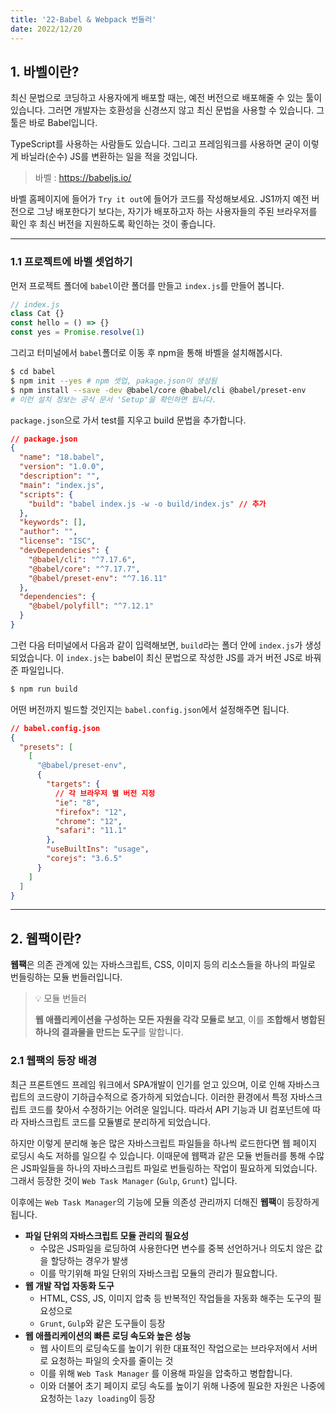 ```yaml
---
title: '22-Babel & Webpack 번들러'
date: 2022/12/20
---
```


## 1. 바벨이란?

최신 문법으로 코딩하고 사용자에게 배포할 때는, 예전 버전으로 배포해줄 수 있는 툴이 있습니다.
그러면 개발자는 호환성을 신경쓰지 않고 최신 문법을 사용할 수 있습니다. 그 툴은 바로 Babel입니다.

TypeScript를 사용하는 사람들도 있습니다.
그리고 프레임워크를 사용하면 굳이 이렇게 바닐라(순수) JS를 변환하는 일을 적을 것입니다.

> 바벨 : https://babeljs.io/

바벨 홈페이지에 들어가 `Try it out`에 들어가 코드를 작성해보세요.
JS1까지 예전 버전으로 그냥 배포한다기 보다는,
자기가 배포하고자 하는 사용자들의 주된 브라우저를 확인 후 최신 버전을 지원하도록 확인하는 것이 좋습니다.

---

### 1.1 프로젝트에 바벨 셋업하기

먼저 프로젝트 폴더에 `babel`이란 폴더를 만들고 `index.js`를 만들어 봅니다.

```javascript
// index.js
class Cat {}
const hello = () => {}
const yes = Promise.resolve(1)
```

그리고 터미널에서 `babel`폴더로 이동 후 npm을 통해 바벨을 설치해봅시다.

```bash
$ cd babel
$ npm init --yes # npm 셋업, pakage.json이 생성됨
$ npm install --save -dev @babel/core @babel/cli @babel/preset-env
# 이런 설치 정보는 공식 문서 'Setup'을 확인하면 됩니다.
```

`package.json`으로 가서 test를 지우고 build 문법을 추가합니다.

```json
// package.json
{
  "name": "18.babel",
  "version": "1.0.0",
  "description": "",
  "main": "index.js",
  "scripts": {
    "build": "babel index.js -w -o build/index.js" // 추가
  },
  "keywords": [],
  "author": "",
  "license": "ISC",
  "devDependencies": {
    "@babel/cli": "^7.17.6",
    "@babel/core": "^7.17.7",
    "@babel/preset-env": "^7.16.11"
  },
  "dependencies": {
    "@babel/polyfill": "^7.12.1"
  }
}
```

그런 다음 터미널에서 다음과 같이 입력해보면, `build`라는 폴더 안에 `index.js`가 생성되었습니다.
이 `index.js`는 babel이 최신 문법으로 작성한 JS를 과거 버전 JS로 바꿔준 파일입니다.

```bash
$ npm run build
```

어떤 버전까지 빌드할 것인지는 `babel.config.json`에서 설정해주면 됩니다.

```json
// babel.config.json
{
  "presets": [
    [
      "@babel/preset-env",
      {
        "targets": {
          // 각 브라우저 별 버전 지정
          "ie": "8",
          "firefox": "12",
          "chrome": "12",
          "safari": "11.1"
        },
        "useBuiltIns": "usage",
        "corejs": "3.6.5"
      }
    ]
  ]
}
```

---

## 2. 웹팩이란?

**웹팩**은 의존 관계에 있는 자바스크립트, CSS, 이미지 등의 리소스들을 하나의 파일로 번들링하는 모듈 번들러입니다.

> 💡 모듈 번들러
>
> **웹 애플리케이션을 구성하는 모든 자원을 각각 모듈로 보고**, 이를 **조합해서 병합된 하나의 결과물을 만드는 도구**를 말합니다.

### 2.1 웹팩의 등장 배경

최근 프론트엔드 프레임 워크에서 SPA개발이 인기를 얻고 있으며,
이로 인해 자바스크립트의 코드량이 기하급수적으로 증가하게 되었습니다.
이러한 환경에서 특정 자바스크립트 코드를 찾아서 수정하기는 어려운 일입니다.
따라서 API 기능과 UI 컴포넌트에 따라 자바스크립트 코드를 모듈별로 분리하게 되었습니다.

하지만 이렇게 분리해 놓은 많은 자바스크립트 파일들을 하나씩 로드한다면 웹 페이지 로딩시 속도 저하를 일으킬 수 있습니다.
이때문에 웹팩과 같은 모듈 번들러를 통해 수많은 JS파일들을 하나의 자바스크립트 파일로 번들링하는 작업이 필요하게 되었습니다.
그래서 등장한 것이 `Web Task Manager` (`Gulp`, `Grunt`) 입니다.

이후에는 `Web Task Manager`의 기능에 모듈 의존성 관리까지 더해진 **웹팩**이 등장하게 됩니다.

- **파일 단위의 자바스크립트 모듈 관리의 필요성**
  - 수많은 JS파일을 로딩하여 사용한다면 변수를 중복 선언하거나 의도치 않은 값을 할당하는 경우가 발생
  - 이를 막기위해 파일 단위의 자바스크립 모듈의 관리가 필요합니다.
- **웹 개발 작업 자동화 도구**
  - HTML, CSS, JS, 이미지 압축 등 반복적인 작업들을 자동화 해주는 도구의 필요성으로
  - `Grunt`, `Gulp`와 같은 도구들이 등장
- **웹 애플리케이션의 빠른 로딩 속도와 높은 성능**
  - 웹 사이트의 로딩속도를 높이기 위한 대표적인 작업으로는 브라우저에서 서버로 요청하는 파일의 숫자를 줄이는 것
  - 이를 위해 `Web Task Manager` 를 이용해 파일을 압축하고 병합합니다.
  - 이와 더불어 초기 페이지 로딩 속도를 높이기 위해 나중에 필요한 자원은 나중에 요청하는 `lazy loading`이 등장

